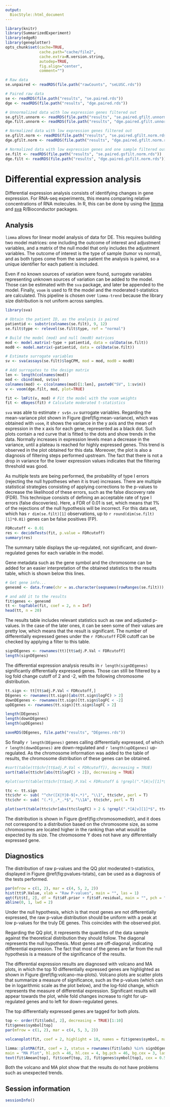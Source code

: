 ```yaml
---
output:
  BiocStyle::html_document
---
```


<!---
Because we split the analysis pipeline in different independent files, to speed up processing it, here in the setup block we load libraries and objects that were loaded or produced in the previously processed file, and which are necessary in this file.
--->

```r
library(knitr)
library(SummarizedExperiment)
library(edgeR)
library(geneplotter)
opts_chunk$set(cache=TRUE,
               cache.path="cache/file2",
               cache.extra=R.version.string,
               autodep=TRUE,
               fig.align="center",
               comment="")

# Raw data
se.unpaired <- readRDS(file.path("rawCounts", "seLUSC.rds"))

# Paired raw data
se <- readRDS(file.path("results", "se.paired.rds"))
dge <- readRDS(file.path("results", "dge.paired.rds"))

# Unnormalized data with low expression genes filtered out
se.gfilt.unnorm <- readRDS(file.path("results", "se.paired.gfilt.unnorm.rds"))
dge.filt.unnorm <- readRDS(file.path("results", "dge.paired.gfilt.unnorm.rds"))

# Normalized data with low expression genes filtered out
se.gfilt.norm <- readRDS(file.path("results", "se.paired.gfilt.norm.rds"))
dge.gfilt.norm <- readRDS(file.path("results", "dge.paired.gfilt.norm.rds"))

# Normalized data with low expression genes and one sample filtered out
se.filt <- readRDS(file.path("results", "se.paired.gsfilt.norm.rds"))
dge.filt <- readRDS(file.path("results", "dge.paired.gsfilt.norm.rds"))
```

# Differential expression analysis

Differential expression analysis consists of identifying changes in gene expression. For RNA-seq experiments, this means comparing relative concentrations of RNA molecules. In R, this can be done by using the [limma](http://bioconductor.org/packages/release/bioc/html/limma.html) and [sva](http://bioconductor.org/packages/sva.html) R/Bioconductor packages. 

## Analysis

`limma` allows for linear model analysis of data for DE. This requires building two model matrices: one including the outcome of interest and adjustment variables, and a matrix of the null model that only includes the adjustment variables. The outcome of interest is the type of sample (tumor vs normal), and as both types come from the same patient the analysis is paired, so a unique identifier for each patient is included.

Even if no known sources of variation were found, surrogate variables representing unknown sources of variation can be added to the model. Those can be estimated with the `sva` package, and later be appended to the model. Finally, `voom` is used to fit the model and the moderated t-statistics are calculated. This pipeline is chosen over `limma-trend` because the library size distribution is not uniform across samples. 

```r
library(sva)

# Obtain the patient ID, as the analysis is paired
patientid <- substr(colnames(se.filt), 9, 12)
se.filt$type <- relevel(se.filt$type, ref = "normal")

# Build the model (mod) and null (mod0) matrices 
mod <- model.matrix(~type + patientid, data = colData(se.filt))
mod0 <- model.matrix(~patientid, data = colData(se.filt))

# Estimate surrogate variables
sv <- sva(assays(se.filt)$logCPM, mod = mod, mod0 = mod0)

# Add surrogates to the design matrix
len <- length(colnames(mod))
mod <- cbind(mod, sv$sv)
colnames(mod) <- c(colnames(mod)[1:len], paste0("SV", 1:sv$n))
v <- voom(dge.filt, mod, plot=TRUE)

fit <- lmFit(v, mod) # Fit the model with the voom weights
fit <- eBayes(fit) # Calculate moderated t-statistics
```

`sva` was able to estimate `r sv$n.sv` surrogate variables. Regarding the mean-variance plot shown in Figure \@ref(fig:mean-variance), which was obtained with `voom`, it shows the variance in the y axis and the mean of expression in the x axis for each gene, represented as a black dot. Such plots contain a red curve that is fitted to the dots and show trends in the data. Normally increases in expression levels mean a decrease in the variance, until a plateau is reached for highly expressed genes. This trend is observed in the plot obtained for this data. Moreover, the plot is also a diagnosis of filtering steps performed upstream. The fact that there is not a drop in variance for the lower expression values indicates that the filtering threshold was good.

<!--Info about voom plot from https://f1000research.com/articles/5-1408, https://genomebiology.biomedcentral.com/articles/10.1186/gb-2014-15-2-r29 and https://stats.stackexchange.com/questions/160255/voom-mean-variance-trend-plot-how-to-interpret-the-plot-->

As multiple tests are being performed, the probability of type I errors (rejecting the null hypotheses when it is true) increases. There are multiple statistical strategies consisting of applying corrections to the p-values to decrease the likelihood of these errors, such as the false discovery rate (FDR). This technique consists of defining an acceptable rate of type I errors (false discoveries). Here, a FDR of 0.01 is set, which means that 1% of the rejections of the null hypothesis will be incorrect. For this data set, which has `r dim(se.filt)[1]` observations, up to `r round(dim(se.filt)[1]*0.01)` genes can be false positives (FP).

```r
FDRcutoff <- 0.01
res <- decideTests(fit, p.value = FDRcutoff)
summary(res)
```

The summary table displays the up-regulated, not significant, and down-regulated genes for each variable in the model.

Gene metadata such as the gene symbol and the chromosome can be added for an easier interpretation of the obtained statistics to the results table, which is shown below this lines.

```r
# Get gene info...
genesmd <- data.frame(chr = as.character(seqnames(rowRanges(se.filt))), symbol = rowData(se.filt)[, 1], stringsAsFactors = FALSE)

# and add it to the results
fit$genes <- genesmd
tt <- topTable(fit, coef = 2, n = Inf)
head(tt, n = 20)
```

The results table includes relevant statistics such as raw and adjusted p-values. In the case of the later ones, it can be seen some of their values are pretty low, which means that the result is significant. The number of differentially expressed genes under the `r FDRcutoff` FDR cutoff can be checked by applying a filter to this table.

```r
signDEgenes <- rownames(tt)[tt$adj.P.Val < FDRcutoff]
length(signDEgenes)
```

The differential expression analysis results in `r length(signDEgenes)` significantly differentially expressed genes. Those can still be filtered by a log fold change cutoff of 2 and -2, with the following chromosome distribution.

```r
tt.sign <- tt[tt$adj.P.Val < FDRcutoff,]
DEgenes <- rownames(tt.sign)[abs(tt.sign$logFC) > 2]
downDEgenes <- rownames(tt.sign)[tt.sign$logFC < -2]
upDEgenes <- rownames(tt.sign)[tt.sign$logFC > 2]

length(DEgenes)
length(downDEgenes)
length(upDEgenes)

saveRDS(DEgenes, file.path("results", "DEgenes.rds"))
```


So finally `r length(DEgenes)` genes calling differentially expressed, of which `r length(downDEgenes)` are down-regulated and `r length(upDEgenes)` up-regulated. As the chromosome information was added to the table of results, the chromosome distribution of these genes can be obtained. 

```r
#sort(table(tt$chr[tt$adj.P.Val < FDRcutoff]), decreasing = TRUE)
sort(table(tt$chr[abs(tt$logFC) > 2]), decreasing = TRUE)

#plot(sort(table(tt$chr[tt$adj.P.Val < FDRcutoff & !grepl(".*[A|v][1]*$", tt$chr, perl=TRUE)]), decreasing = TRUE), main = "DE genes chromosome distribution", ylab = "Number of DE genes", xlab = "Chromosome", cex.axis = 0.7)

ttc <- tt.sign
ttc$chr <- sub( "^chr([X|Y|0-9]+.*)", "\\1", ttc$chr, perl = T)
ttc$chr <- sub( "(.*)_.*_.*$", "\\1A", ttc$chr, perl = T)

plot(sort(table(ttc$chr[abs(ttc$logFC) > 2 & !grepl(".*[A|v][1]*$", ttc$chr, perl=TRUE)]), decreasing = TRUE), main = "DE genes chromosome distribution", ylab = "Number of DE genes", xlab = "Chromosome", cex.axis = 0.7)
``` 

The distribution is shown in Figure \@ref(fig:chromosomedistr), and it does not correspond to a distribution based on the chromosome size, as some chromosomes are located higher in the ranking than what would be expected by its size. The chromosome Y does not have any differentially expressed gene.

## Diagnostics

The distribution of raw p-values and the QQ plot moderated t-statistics, displayed in Figure \@ref(fig:pvalues-tstats), can be used as a diagnosis of the tests performed.

```r
par(mfrow = c(1, 2), mar = c(4, 5, 2, 2))
hist(tt$P.Value, xlab = "Raw P-values", main = "", las = 1)
qqt(fit$t[, 2], df = fit$df.prior + fit$df.residual, main = "", pch = ".", cex = 3)
abline(0, 1, lwd = 2)
```

Under the null hypothesis, which is that most genes are not differentially expressed, the raw p-value distribution should be uniform with a peak at low p-values for the truly DE genes. This coincides with the observed plot.

Regarding the QQ plot, it represents the quantiles of the data sample against the theoretical distribution they should follow. The diagonal represents the null hypothesis. Most genes are off-diagonal, indicating differential expression. The fact that most of the genes are far from the null hypothesis is a measure of the significance of the results.

The differential expression results are diagnosed with volcano and MA plots, in which the top 10 differentially expressed genes are highlighted as shown in Figure \@ref(fig:volcano-ma-plots). Volcano plots are scatter plots that summarize a measure of significance, such as the p-values (which can be in logarithmic scale as the plot below), and the log-fold change, which represents the measure of differential expression. Significant results will appear towards the plot, while fold changes increase to right for up-regulated genes and to left for down-regulated genes.

The top differentially expressed genes are tagged for both plots.

```r
top <- order(fit$lods[, 2], decreasing = TRUE)[1:10]
fit$genes$symbol[top]
par(mfrow = c(1, 2), mar = c(4, 5, 3, 2))

volcanoplot(fit, coef = 2, highlight = 10, names = fit$genes$symbol, main = "Volcano Plot")

limma::plotMA(fit, coef = 2, status = rownames(fit$lods) %in% signDEgenes, legend = FALSE,
main = "MA Plot", hl.pch = 46, hl.cex = 4, bg.pch = 46, bg.cex = 3, las = 1)
text(fit$Amean[top], fit$coef[top, 2], fit$genes$symbol[top], cex = 0.5, pos = 4)
```

Both the volcano and MA plot show that the results do not have problems such as unexpected trends.

## Session information

```r
sessionInfo()
```
